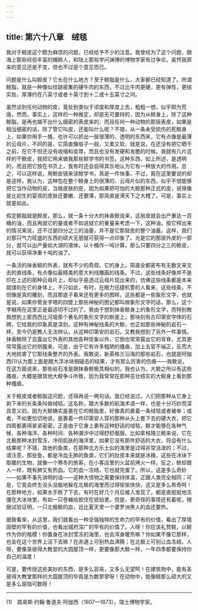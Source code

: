 ```yaml
---
---
---
```

title: 第六十八章　绒毯
---






我对于鲸皮这个颇为麻烦的问题，已经给予不少的注意。我曾经为了这个问题，跟海上那些经验丰富的捕鲸人，和陆上那些学问渊博的博物学家有过争论。虽然我原来的意见还是不变，但也不过是个意见而已。

问题是什么叫鲸皮？它长在什么地方？至于鲸脂是什么，大家都已经知道了。所谓鲸脂，就是一种像似纹路密集的硬牛肉的东西，不过比牛肉更硬，更有弹性，更结实些，厚薄约在八英寸或者十英寸到十二或十五英寸之间。

虽然谈到任何动物的皮，竟扯到类似于浓度和厚度上去，粗粗一想，似乎颇为荒唐，然而，事实上，这样的一种推定，却是无可置辩的，因为从鲸身上，除了这种鲸脂，是再也揭不出什么细密的表皮来的，而且任何一种动物的那层表皮，如果是相当细密的话，除了管它叫皮，还能叫什么呢？不错，从一条未受损伤的死鲸身上，如果你用手一搔，也许可以抓出一层很薄的、透明的东西来，它有点像是最薄的云母片，不同的是，它简直像缎子一般，又柔又软，就是说，在还没有把它晒干之前，在它不但还没有收缩和变厚，而且也没有发硬和发脆的时候。我就有几片这样的干鲸皮，我把它用来做我那些鲸学书的书签。这种东西，如上所述，是透明的，而且把它放在书页上，我有时还会自得其乐地认为它有一种放大的作用。总之，可以这样说，用鲸皮镜来读鲸学书，真是一件快事。不过，我在这里要说的却是这样。我认为，这种包在整个鲸身上的很薄的、云母片似的东西，似乎不很能够把它当作动物的皮，当做皮肤的皮，因为如果把可怕的大鲸那种正式的皮，说得像是比初生的婴孩的皮肤还要嫩、还要薄，那简直是滑天下之大稽了。可是，事实上就是如此。

假定鲸脂就是鲸皮，那么，就一条十分大的抹香鲸说来，这层皮就会出产重达一百桶的油，而且再就它的量或者不如说就它的重量来考虑一下，这种油，按它榨出来的情况来说，还不过是四分之三的油量，并不是它那层皮的整个油量。这样，我们对那只气力旺盛的东西的硕大无朋就可获得一点印象了。光是它的那层外皮的一部分，就可以出产量如大湖的液体。以十桶作一吨计算，那么只要四分之三的鲸皮，就可以获得净重十吨的油了。

一条活的抹香鲸的外表，就有不少的奇观。它的身上，简直全都密布有无数叉来叉去的直线条，有点像似最精美的意大利线雕画的线条。不过，这些线条好像并不是印在上述的那种云母片上，却似乎是透过云母片现出来的，仿佛这些线条都是本来就镂刻在它的身体上。不只如此，有时，在眼力迅捷机警的人看来，这些线条，不但像是真的雕刻，而且那底子看来还有更多的图样。这些都是一些象形文字，也就是说，如果你管金字塔的四壁上那些神秘的图记都叫做象形文字的话，那么，这个字眼用在这里正是最适切不过的了。我由于想到抹香鲸身上的象形文字，而特别教我想到上密西西比河堤那个著名的象形文字的断崖上，那块刻有古印第安字体的石碑，它给我的印象真是深刻。这种有神秘线条的大鲸，也正如那些神秘的岩石一样，至今仍是教人无法辨认。从这种印第安的岩石，又教我想到了另外一件事情。抹香鲸除了显露出它外表的其他各种现象以外，它倒也常常露出它的背脊，尤其更常常露出它的侧腹来，可是，由于它有许多粗陋的搔痕，加上五官不端正，反而大大地损害了它那线条整齐的外表。我敢说，新英格兰沿海的那些岩石，也就是阿伽西(1)认为那上面是跟大浮冰块相碰击的结果，才有那么厉害的伤痕——我敢说，在这方面说来，那些岩石准是跟抹香鲸极其相似的。我也认为，大鲸之所以有这些搔痕，大概是跟其他大鲸争斗所致，因为我常常在那种茁壮结实的大鲸身上看到那种搔痕。

关于鲸皮或者鲸脂这问题，还得再说一两句话。我已经说过，人们把那种从它身上剥下来的长条条叫做绒毯。这名称，跟大多数的航海术语一样，也是十分巧妙而深具意义的。因为大鲸确实是裹在它的鲸脂里，好像真的裹着一条绒毯或者被单；或者，不如更恰切地说，是裹着一件印第安人穿的那种从头上套下去的硬大衣，把它四周都裹得紧紧密密。正是由于它身上裹有这种舒适的绒毯，鲸才能够在各种气候、各种海洋、各种时间、各种潮汐中过得舒舒服服。比如拿格陵兰鲸来说，它在北极那种冰封雪冻，冷彻肌肤的海洋里，如果它没有那件舒适的大衣，将会有什么结果呢？不错，其他的鱼类，在那种北方乐土似的海里是过得非常活泼的；不过，请注意，那些鱼，都是冷血无肺的鱼类，它们的肚皮本来就是冰箱，这些在冰块下取暖的生物，就像一个寒冬的旅客，在小客店里的火盆前烤火一样。反之，鲸却跟人一样，既有肺又有热血。它的血一冻结，它也就完蛋了。所以，这是多么奇妙——如果不事先讲明的话——这种大怪物之需要保持体温，正跟人类完全相同；可是，它竟会终生没头没脑地躲在北极的海里而过得愉愉快快，这又是多么希奇呵！在那种地方，如果水手跌了下去，有时在好几个月后被人发现了，都是直挺挺地冻僵在大冰块里，有如一只苍蝇给胶住在琥珀里。但是，更奇怪的事情还有着呢，根据试验证明，一只北极鲸的血，远比夏天里一个婆罗洲黑人的血还要热。

据我看来，从这里，我们就看出一种坚强独特的生命力的罕有的价值，看出了厚墙固壁的罕有的价值，也看出城府深广的罕有的价值了。人呀！你应该礼赞鲸，以鲸作为你的楷模！你置身在冰封雪冻的海里，也会浑身暖热嘛？你如果不像它那样，也会在这个世界上活下去嘛？在赤道上可别热血沸腾；在北极上可别让血冻结。人呀，要像圣彼得大教堂的大圆屋顶一样，更要像那大鲸一样，一年四季都要保持你自己的温度！

可是，要传授这些美妙的东西，是多么容易，又多么无望呵！在建筑物中，能有圣彼得大教堂那样的大圆屋顶的毕竟是为数寥寥呀！在动物中，能像鲸那么硕大的又是多么屈指可数呀！





* * *



(1)　路易斯·约翰·鲁道夫·阿伽西（1807—1873），瑞士博物学家。